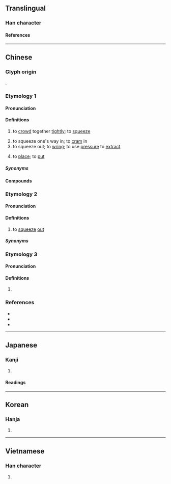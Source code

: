 {{also|挤}}
{{character info}}
==Translingual==

===Han character===
{{Han char|rn=64|rad=手|as=14|sn=17|four=50023|canj=QYX|ids=⿰扌齊}}

====References====
{{Han ref|kx=0459.230|dkj=12848|dj=0808.160|hdz=31976.010|uh=64E0}}

----

==Chinese==

===Glyph origin===
{{Han etym}}
{{Han compound|手|alt1=扌|齊|ls=psc|c1=s|t1=hand|c2=p}}.

===Etymology 1===
{{zh-forms|s=挤|alt=㨈,𡬚}}

====Pronunciation====
{{zh-pron
|m=jǐ
|ma=zh-jǐ.ogg
|m-s=ji1
|c=zai1
|h=pfs=
|md=
|mn=ml:ché
|mn-t=zin3/zi3
|w=
|mc=y
|oc=y
|cat=v
}}

====Definitions====
{{zh-hanzi}}

# to [[crowd]] together [[tightly]]; to [[squeeze]]
#: {{zh-x|擠 得{de} 像 沙丁魚|'''pack'''ed like sardines}}
# to squeeze one's way in; to [[cram]] in
# to squeeze out; to [[wring]]; to use [[pressure]] to [[extract]]
# {{lb|zh|Cantonese}} to [[place]]; to [[put]]

=====Synonyms=====
{{zh-dial}}
{{zh-dial|放}}

====Compounds====
{{zh-der|你推我擠|擠手捏腳|擠滿|擠眼弄眉|擁擠|擠兌|推擠|挨擠|擠抑|擠訛頭|擠壓|擠眉溜眼|擠眉弄眼|擠對|擠陷|排擠|擠乳機|擠撮|擠成一團|擠提|擠爆}}

===Etymology 2===
{{zh-forms|s=挤|alt=績}}

====Pronunciation====
{{zh-pron
|mn=xm,tw:chek/qz:chiak/zz:jek
|cat=v
}}

====Definitions====
{{zh-hanzi}}

# {{lb|zh|Hokkien}} to [[squeeze]] [[out]]

=====Synonyms=====
{{zh-dial}}

===Etymology 3===
{{zh-forms|s=挤}}

====Pronunciation====
{{zh-pron
|mn=xm,qz,tp:khoeh/zz,kh:kheh
|cat=v
}}

====Definitions====
{{zh-hanzi}}

# {{lb|zh|Hokkien}} {{zh-alt-form|𤲍}}

===References===
* {{R:yue:Hanzi}}
* {{R:twedu|A01692}}
* {{thcwd|12176}}

{{zh-cat|Beginning}}

----

==Japanese==

===Kanji===
{{ja-kanji|grade=|rs=手14}}

# {{rfdef|ja|sort=手14}}

====Readings====
{{ja-readings
|goon=さい
|kanon=せい
|kun=お-す
}}

----

==Korean==

===Hanja===
{{ko-hanja|제}}

# {{rfdef|ko|sort=手14}}

----

==Vietnamese==

===Han character===
{{vi-readings|rs=手14|reading=[[tê]], [[tể]], [[tễ]]}}

# {{rfdef|vi|sort=手14}}

{{cln|vi|Han tu}}